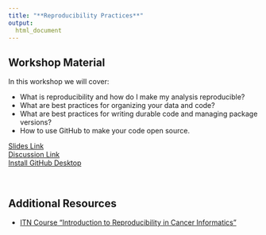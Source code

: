 ```yaml
---
title: "**Reproducibility Practices**"
output:
  html_document
---
```


## Workshop Material

In this workshop we will cover:

* What is reproducibility and how do I make my analysis reproducible?
* What are best practices for organizing your data and code?
* What are best practices for writing durable code and managing package versions?
* How to use GitHub to make your code open source.

<div class = "link_button"><a href="https://docs.google.com/presentation/d/119REsbbZS9w86txXu7GZKHegDnavgfxVDRg-WEXoBZE/edit?usp=sharing" target="_blank"> Slides Link</a></div>

<div class = "slido_button"><a href="https://app.sli.do/event/2tJyoqnafW2HjHsA8tbqoj" target="_blank"> Discussion Link </a></div>

<div class = "resource_button"><a
href="https://docs.github.com/en/desktop/installing-and-authenticating-to-github-desktop/installing-github-desktop" target="_blank"> Install GitHub Desktop </a></div>
<br>

## Additional Resources

- [ITN Course "Introduction to Reproducibility in Cancer Informatics"](https://jhudatascience.org/Reproducibility_in_Cancer_Informatics/introduction.html)
